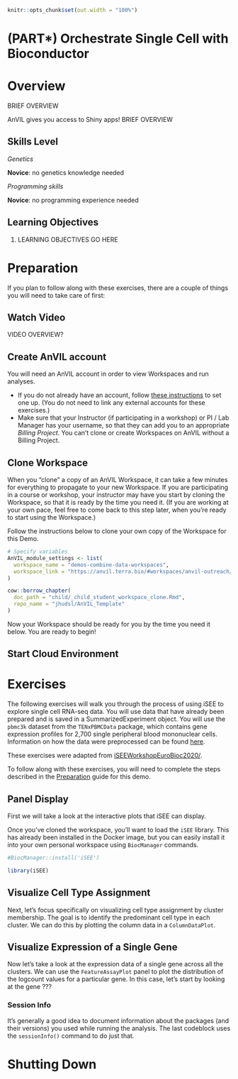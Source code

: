 ```r
knitr::opts_chunk$set(out.width = "100%")
```

# (PART\*) Orchestrate Single Cell with Bioconductor {-}   

# Overview {#single-cell-with-bioconductor-overview}

BRIEF OVERVIEW

AnVIL gives you access to Shiny apps! BRIEF OVERVIEW


## Skills Level

::: {.notice}
_Genetics_

**Novice**: no genetics knowledge needed

_Programming skills_

**Novice**: no programming experience needed
:::

## Learning Objectives

1. LEARNING OBJECTIVES GO HERE


# Preparation {#single-cell-with-bioconductor-preparation}

If you plan to follow along with these exercises, there are a couple of things you will need to take care of first:

## Watch Video

VIDEO OVERVIEW?

## Create AnVIL account

You will need an AnVIL account in order to view Workspaces and run analyses.

- If you do not already have an account, follow [these instructions](https://jhudatascience.org/AnVIL_Book_Getting_Started/overview-analysts.html) to set one up.  (You do not need to link any external accounts for these exercises.)
- Make sure that your Instructor (if participating in a workshop) or PI / Lab Manager has your username, so that they can add you to an appropriate *Billing Project*.  You can't clone or create Workspaces on AnVIL without a Billing Project.

## Clone Workspace

When you "clone" a copy of an AnVIL Workspace, it can take a few minutes for everything to propagate to your new Workspace. If you are participating in a course or workshop, your instructor may have you start by cloning the Workspace, so that it is ready by the time you need it. (If you are working at your own pace, feel free to come back to this step later, when you're ready to start using the Workspace.)

Follow the instructions below to clone your own copy of the Workspace for this Demo.

:::: {.borrowed_chunk}
```r
# Specify variables
AnVIL_module_settings <- list(
  workspace_name = "demos-combine-data-workspaces",
  workspace_link = "https://anvil.terra.bio/#workspaces/anvil-outreach/demos-combine-data-workspaces"
)

cow::borrow_chapter(
  doc_path = "child/_child_student_workspace_clone.Rmd",
  repo_name = "jhudsl/AnVIL_Template"
)
```
::::

Now your Workspace should be ready for you by the time you need it below.  You are ready to begin!

## Start Cloud Environment

# Exercises {#single-cell-with-bioconductor-exercises}

The following exercises will walk you through the process of using iSEE to explore single cell RNA-seq data. You will use data that have already been prepared and is saved in a SummarizedExperiment object. You will use the `pbmc3k` dataset from the `TENxPBMCData` package, which contains gene expression profiles for 2,700 single peripheral blood mononuclear cells. Information on how the data were preprocessed can be found [here](https://isee.github.io/iSEEWorkshopEuroBioc2020/articles/dataset.html).

These exercises were adapted from [iSEEWorkshopEuroBioc2020/](https://isee.github.io/iSEEWorkshopEuroBioc2020/).

:::{.notice}
To follow along with these exercises, you will need to complete the steps described in the [Preparation](#scale-with-workflows-preparation) guide for this demo.
:::

## Panel Display

First we will take a look at the interactive plots that iSEE can display.

Once you've cloned the workspace, you'll want to load the `iSEE` library. This has already been installed in the Docker image, but you can easily install it into your own personal workspace using `BiocManager` commands.

```r
#BiocManager::install('iSEE')

library(iSEE)
```


## Visualize Cell Type Assignment

Next, let's focus specifically on visualizing cell type assignment by cluster membership. The goal is to identify the predominant cell type in each cluster. We can do this by plotting the column data in a `ColumnDataPlot`.

## Visualize Expression of a Single Gene

Now let's take a look at the expression data of a single gene across all the clusters. We can use the `FeatureAssayPlot` panel to plot the distribution of the logcount values for a particular gene. In this case, let's start by looking at the gene ??? 

### Session Info

It's generally a good idea to document information about the packages (and their versions) you used while running the analysis.  The last codeblock uses the `sessionInfo()` command to do just that.

# Shutting Down

